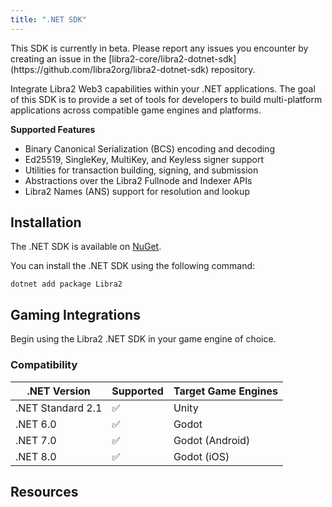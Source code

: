 ```yaml
---
title: ".NET SDK"
---
```



<Aside type="caution" emoji="❗">
  This SDK is currently in beta. Please report any issues you encounter by
  creating an issue in the
  [libra2-core/libra2-dotnet-sdk](https://github.com/libra2org/libra2-dotnet-sdk)
  repository.
</Aside>

Integrate Libra2 Web3 capabilities within your .NET applications. The goal of this SDK is to provide a set of tools
for developers to build multi-platform applications across compatible game engines and platforms.

**Supported Features**

- Binary Canonical Serialization (BCS) encoding and decoding
- Ed25519, SingleKey, MultiKey, and Keyless signer support
- Utilities for transaction building, signing, and submission
- Abstractions over the Libra2 Fullnode and Indexer APIs
- Libra2 Names (ANS) support for resolution and lookup

## Installation

The .NET SDK is available on [NuGet](https://www.nuget.org/packages/Libra2).

You can install the .NET SDK using the following command:

```shellscript
dotnet add package Libra2
```

## Gaming Integrations

Begin using the Libra2 .NET SDK in your game engine of choice.

<CardGrid>
  <LinkCard href="/build/sdks/dotnet-sdk/godot-integration" title="Godot Integration" description="Begin integrating into Godot projects." />

  <LinkCard href="/build/sdks/dotnet-sdk/unity-integration" title="Unity Integration" description="Begin integrating into Unity projects." />
</CardGrid>

### Compatibility

| .NET Version      | Supported | Target Game Engines |
| ----------------- | --------- | ------------------- |
| .NET Standard 2.1 | ✅         | Unity               |
| .NET 6.0          | ✅         | Godot               |
| .NET 7.0          | ✅         | Godot (Android)     |
| .NET 8.0          | ✅         | Godot (iOS)         |

## Resources

<CardGrid>
  <LinkCard href="/build/sdks/dotnet-sdk/getting-started" title="Getting Started" description="Begin developing using the Libra2 .NET SDK." />

  <LinkCard href="https://libra2-core.github.io/libra2-dotnet-sdk/" title="Full API Reference" description="The full API reference for the Libra2 .NET SDK." target="_blank" />
</CardGrid>
